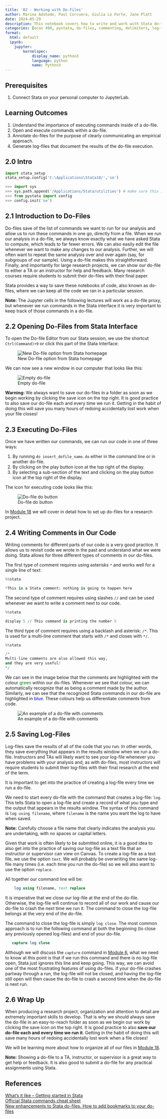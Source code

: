 ```yaml
---
title: '02 - Working with Do-Files'
author: Marina Adshade, Paul Corcuera, Giulia Lo Forte, Jane Platt
date: 2024-05-29
description: This notebook covers how to write and work with Stata do-files. We go over how to create a do-file, commenting, and generating log-files. 
categories: [econ 490, pystata, do-files, commenting, delimiters, log-files]
format:
  html: default
  ipynb:
    jupyter:
        kernelspec:
            display_name: python3
            language: python
            name: Python3
---
```


## Prerequisites 

1. Connect Stata on your personal computer to JupyterLab.

## Learning Outcomes

1. Understand the importance of executing commands inside of a do-file. 
2. Open and execute commands within a do-file. 
3. Annotate do-files for the purpose of clearly communicating an empirical approach. 
4. Generate log-files that document the results of the do-file execution. 

## 2.0 Intro

```python
import stata_setup
stata_setup.config('C:\Applications\Stata18/','se')
```

```python
>>> import sys
>>> sys.path.append('/Applications/Stata/utilities') # make sure this is the same as what you set up in Module 01, Section 1.3: Setting Up the STATA Path
>>> from pystata import config
>>> config.init('se')
```

## 2.1 Introduction to Do-Files

Do-files save of the list of commands we want to run for our analysis and allow us to run these commands in one go, directly from a file. When we run our analysis in a do-file, we always know exactly what we have asked Stata to compute, which leads to far fewer errors. We can also easily edit the file whenever we want to make any changes to our analysis. Further, we will often want to repeat the same analysis over and over again (say, for subgroups of our sample). Using a do-file makes this straightforward. Finally, and importantly for large research projects, we can show our do-file to either a TA or an instructor for help and feedback. Many research courses require students to submit their do-files with their final paper. 

Stata provides a way to save these notebooks of code, also known as do-files, where we can keep all the code we ran in a particular session. 

<div class="alert alert-info">

**Note:** The Jupyter cells in the following lectures will work as a do-file proxy, but whenever we run commands in the Stata interface it is very important to keep track of those commands in a do-file. </div>

## 2.2 Opening Do-Files from Stata Interface

To open the Do-file Editor from our Stata session, we use the shortcut `Ctrl(Command)+9` or click this part of the Stata Interface:

![New Do-file option from Stata homepage](img/stata_interface.png)

We can now see a new window in our computer that looks like this:

![Empty do-file](img/dofile_editor.png)

<div class="alert alert-block alert-warning">
    
**Warning:** We always want to save our do-files in a folder as soon as we begin working by clicking the save icon on the top right. It is good practice to also save our do-file each and every time we run it. Getting in the habit of doing this will save you many hours of redoing accidentally lost work when your file closes! </div>

## 2.3 Executing Do-Files

Once we have written our commands, we can run our code in one of three ways:

1. By running `do insert_dofile_name.do` either in the command line or in another do-file.
2. By clicking on the play button icon at the top right of the display.
3. By selecting a sub-section of the text and clicking on the play button icon at the top right of the display.

The icon for executing code looks like this:

![Do-file do button](img/dofile_execute.png)

In [Module 18](https://comet.arts.ubc.ca/docs/Research/econ490-pystata/18_Wf_Guide2.html) we will cover in detail how to set up do-files for a research project.

## 2.4 Writing Comments in Our Code

Writing comments for different parts of our code is a very good practice. It allows us to revisit code we wrote in the past and understand what we were doing. Stata allows for three different types of comments in our do-files.  

The first type of comment requires using asterisks `*` and works well for a single line of text:

```python
%%stata 

*This is a Stata comment: nothing is going to happen here
```

The second type of comment requires using slashes `//` and can be used whenever we want to write a comment next to our code.

```python
%%stata

display 5 // This command is printing the number 5
```

The third type of comment requires using a backlash and asterisk: `/*`. This is used for a multi-line comment that starts with `/*` and closes with `*/`.

```python
%%stata

/*
Multi-line comments are also allowed this way,
and they are very useful!
*/
```

We can see in the image below that the comments are highlighted with the colour <font color='green'>green</font> within our do-files. Whenever we see that colour, we can automatically recognize that as being a comment made by the author. Similarly, we can see that the recognized Stata commands in our do-file are highlighted in <font color='blue'>blue</font>. These colours help us differentiate comments from code.

![An example of a do-file with comments](img/dofile_comments.png)

## 2.5 Saving Log-Files

Log-files save the results of all of the code that you run. In other words, they save everything that appears in the results window when we run a do-file. Instructors and TAs will likely want to see your log-file whenever you have problems with your analysis and, as with do-files, most instructors will require students to submit their log-files with their final research at the end of the term.  

It is important to get into the practice of creating a log-file every time we run a do-file.

We need to start every do-file with the command that creates a log-file: `log`. This tells Stata to open a log-file and create a record of what you type and the output that appears in the results window. The syntax of this command is `log using filename`, where `filename` is the name you want the log to have when saved. 

<div class="alert alert-info">

**Note:** Carefully choose a file name that clearly indicates the analysis you are undertaking, with no spaces or capital letters. </div>
    
Given that work is often likely to be submitted online, it is a good idea to also get into the practice of saving our log-file as a text file that an instructor or supervisor can view on Canvas. To create a log-file as a text file, we use the option `text`. We will probably be overwriting the same log-file many times (i.e. each time you run the do-file) so we will also want to use the option `replace`. 

All together our command line will be:

```stata
    log using filename, text replace
```

It is imperative that we close our log-file at the end of the do-file. Otherwise, the log-file will continue to record all of our work and cause our do-file to crash the next time we run it. The command to close the log-file belongs at the very end of the do-file. 

The command to close the log-file is simply `log close`. The most common approach is to run the following command at both the beginning (to close any previously opened log-files) and end of your do-file. 

```stata
   capture log close
```

Although we will discuss the `capture` command in [Module 6](https://comet.arts.ubc.ca/docs/Research/econ490-pystata/06_Creating_Variables.html), what we need to know at this point is that if we run this command and there is no log-file open, Stata just ignores this line and keep going. This way, we can avoid one of the most frustrating features of using do-files. If your do-file crashes partway through a run, the log-file will not be closed, and having the log-file still open will then cause the do-file to crash a second time when the do-file is next run.

## 2.6 Wrap Up

When producing a research project, organization and attention to detail are extremely important skills to develop. That is why we should always save the do-file in an easy-to-reach folder as soon as we begin our work by clicking the save icon on the top right. It is good practice to also **save our do-file each and every time we run it**. Getting in the habit of doing this will save many hours of redoing accidentally lost work when a file closes!

We will be learning more about how to organize all of our files in [Module 18](https://comet.arts.ubc.ca/docs/Research/econ490-pystata/18_Wf_Guide2.html).

<div class="alert alert-info">

**Note:** Showing a do-file to a TA, instructor, or supervisor is a great way to get help or feedback. It is also good to submit a do-file for any practical assignments using Stata.</div>

## References

[What's it like – Getting started in Stata](https://youtu.be/TtlwTuN06jg) <br>
[Official Stata commands cheat sheet](https://www.stata.com/bookstore/stata-cheat-sheets/) <br>
[New enhancements to Stata do-files. How to add bookmarks to your do-files](https://www.youtube.com/watch?v=GhYZuKRgo7E)

